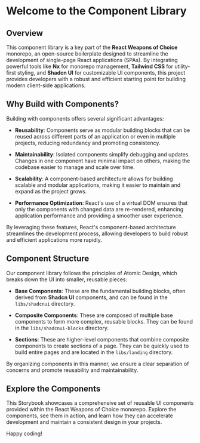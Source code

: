 
<Meta title="Introduction" />

# Welcome to the Component Library

## Overview

This component library is a key part of the **React Weapons of Choice** monorepo, an open-source boilerplate designed to streamline the development of single-page React applications (SPAs). By integrating powerful tools like **Nx** for monorepo management, **Tailwind CSS** for utility-first styling, and **Shadcn UI** for customizable UI components, this project provides developers with a robust and efficient starting point for building modern client-side applications.

## Why Build with Components?

Building with components offers several significant advantages:

- **Reusability**: Components serve as modular building blocks that can be reused across different parts of an application or even in multiple projects, reducing redundancy and promoting consistency.

- **Maintainability**: Isolated components simplify debugging and updates. Changes in one component have minimal impact on others, making the codebase easier to manage and scale over time.

- **Scalability**: A component-based architecture allows for building scalable and modular applications, making it easier to maintain and expand as the project grows.

- **Performance Optimization**: React's use of a virtual DOM ensures that only the components with changed data are re-rendered, enhancing application performance and providing a smoother user experience.

By leveraging these features, React's component-based architecture streamlines the development process, allowing developers to build robust and efficient applications more rapidly.

## Component Structure

Our component library follows the principles of Atomic Design, which breaks down the UI into smaller, reusable pieces:

- **Base Components**: These are the fundamental building blocks, often derived from **Shadcn UI** components, and can be found in the `libs/shadcnui` directory.

- **Composite Components**: These are composed of multiple base components to form more complex, reusable blocks. They can be found in the `libs/shadcnui-blocks` directory.

- **Sections**: These are higher-level components that combine composite components to create sections of a page. They can be quickly used to build entire pages and are located in the `libs/landing` directory.

By organizing components in this manner, we ensure a clear separation of concerns and promote reusability and maintainability.

## Explore the Components

This Storybook showcases a comprehensive set of reusable UI components provided within the React Weapons of Choice monorepo. Explore the components, see them in action, and learn how they can accelerate development and maintain a consistent design in your projects.

Happy coding!


